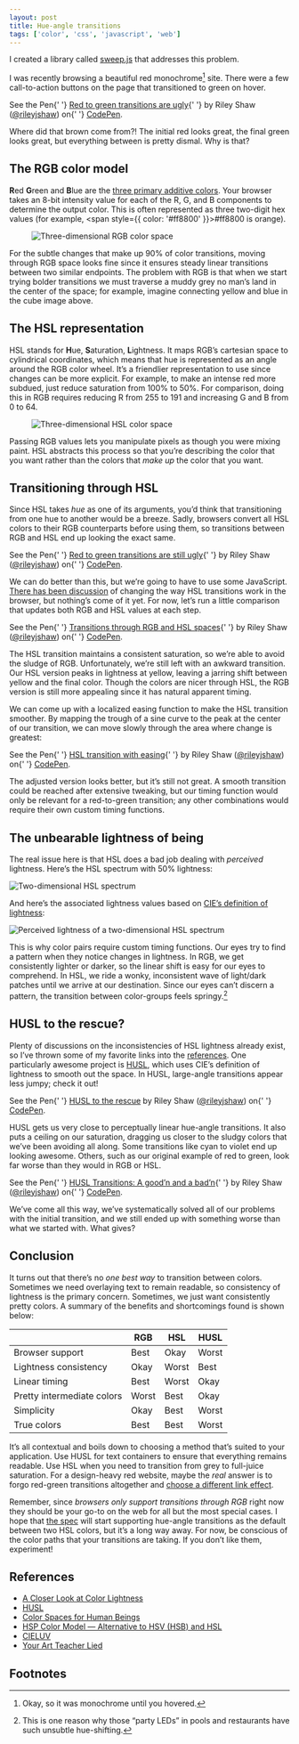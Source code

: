 ```yaml
---
layout: post
title: Hue-angle transitions
tags: ['color', 'css', 'javascript', 'web']
---
```



<BlogBanner type="update" date="2014-06-25">

I created a library called [sweep.js](http://rileyjshaw.com/sweep/) that addresses this problem.

</BlogBanner>

I was recently browsing a beautiful red monochrome[^1] site. There were a few call-to-action buttons on the page that transitioned to green on hover.

<p
	data-height="268"
	data-theme-id="5323"
	data-slug-hash="qgrKn"
	data-default-tab="result"
	data-user="rileyjshaw"
	className="codepen"
>
	See the Pen{' '}
	<a href="http://codepen.io/rileyjshaw/pen/qgrKn/">Red to green transitions are ugly</a>{' '}
	by Riley Shaw (<a href="http://codepen.io/rileyjshaw">@rileyjshaw</a>) on{' '}
	<a href="http://codepen.io">CodePen</a>.
</p>

Where did that brown come from?! The initial red looks great, the final green looks great, but everything between is pretty dismal. Why is that?

## The RGB color model

**R**ed **G**reen and **B**lue are the [three primary additive colors](/blog/your-art-teacher-lied). Your browser takes an 8-bit intensity value for each of the R, G, and B components to determine the output color. This is often represented as three two-digit hex values (for example, <span style={{ color: '#ff8800' }}>#ff8800</span> is orange).

<Figure caption="Axes represent red, green, and blue">

![Three-dimensional RGB color space](../../../../../content/images/blog/rgb-cube.png)

</Figure>

For the subtle changes that make up 90% of color transitions, moving through RGB space looks fine since it ensures steady linear transitions between two similar endpoints. The problem with RGB is that when we start trying bolder transitions we must traverse a muddy grey no man’s land in the center of the space; for example, imagine connecting yellow and blue in the cube image above.

## The HSL representation

HSL stands for **H**ue, **S**aturation, **L**ightness. It maps RGB’s cartesian space to cylindrical coordinates, which means that hue is represented as an angle around the RGB color wheel. It’s a friendlier representation to use since changes can be more explicit. For example, to make an intense red more subdued, just reduce saturation from 100% to 50%. For comparison, doing this in RGB requires reducing R from 255 to 191 and increasing G and B from 0 to 64.

<Figure caption="Axes represent hue, saturation, and lightness">

![Three-dimensional HSL color space](../../../../../content/images/blog/hsl-cube.png)

</Figure>

Passing RGB values lets you manipulate pixels as though you were mixing paint. HSL abstracts this process so that you’re describing the color that you want rather than the colors that _make up_ the color that you want.

## Transitioning through HSL

Since HSL takes _hue_ as one of its arguments, you’d think that transitioning from one hue to another would be a breeze. Sadly, browsers convert all HSL colors to their RGB counterparts before using them, so transitions between RGB and HSL end up looking the exact same.

<p
	data-height="268"
	data-theme-id="5323"
	data-slug-hash="GLKrD"
	data-default-tab="result"
	data-user="rileyjshaw"
	className="codepen"
>
	See the Pen{' '}
	<a href="http://codepen.io/rileyjshaw/pen/GLKrD/">Red to green transitions are still ugly</a>{' '}
	by Riley Shaw (<a href="http://codepen.io/rileyjshaw">@rileyjshaw</a>) on{' '}
	<a href="http://codepen.io">CodePen</a>.
</p>

We can do better than this, but we’re going to have to use some JavaScript. [There has been discussion](http://lists.w3.org/Archives/Public/www-style/2012May/1060.html) of changing the way HSL transitions work in the browser, but nothing’s come of it yet. For now, let’s run a little comparison that updates both RGB and HSL values at each step.

<p
	data-height="268"
	data-theme-id="5323"
	data-slug-hash="uonyi"
	data-default-tab="result"
	data-user="rileyjshaw"
	className="codepen"
>
	See the Pen{' '}
	<a href="http://codepen.io/rileyjshaw/pen/uonyi/">Transitions through RGB and HSL spaces</a>{' '}
	by Riley Shaw (<a href="http://codepen.io/rileyjshaw">@rileyjshaw</a>) on{' '}
	<a href="http://codepen.io">CodePen</a>.
</p>

The HSL transition maintains a consistent saturation, so we’re able to avoid the sludge of RGB. Unfortunately, we’re still left with an awkward transition. Our HSL version peaks in lightness at yellow, leaving a jarring shift between yellow and the final color. Though the colors are nicer through HSL, the RGB version is still more appealing since it has natural apparent timing.

<div id="sine-easing"></div>

We can come up with a localized easing function to make the HSL transition smoother. By mapping the trough of a sine curve to the peak at the center of our transition, we can move slowly through the area where change is greatest:

<p
	data-height="268"
	data-theme-id="5323"
	data-slug-hash="Levyq"
	data-default-tab="result"
	data-user="rileyjshaw"
	className="codepen"
>
	See the Pen{' '}
	<a href="http://codepen.io/rileyjshaw/pen/Levyq/">HSL transition with easing</a>{' '}
	by Riley Shaw (<a href="http://codepen.io/rileyjshaw">@rileyjshaw</a>) on{' '}
	<a href="http://codepen.io">CodePen</a>.
</p>

The adjusted version looks better, but it’s still not great. A smooth transition could be reached after extensive tweaking, but our timing function would only be relevant for a red-to-green transition; any other combinations would require their own custom timing functions.

## The unbearable lightness of being

The real issue here is that HSL does a bad job dealing with _perceived_ lightness. Here’s the HSL spectrum with 50% lightness:

![Two-dimensional HSL spectrum](../../../../../content/images/blog/hsl-spectrum.png)

And here’s the associated lightness values based on [CIE’s definition of lightness](http://en.wikipedia.org/wiki/Lab_color_space#CIELAB):

![Perceived lightness of a two-dimensional HSL spectrum](../../../../../content/images/blog/hsl-lightness.png)

This is why color pairs require custom timing functions. Our eyes try to find a pattern when they notice changes in lightness. In RGB, we get consistently lighter or darker, so the linear shift is easy for our eyes to comprehend. In HSL, we ride a wonky, inconsistent wave of light/dark patches until we arrive at our destination. Since our eyes can’t discern a pattern, the transition between color-groups feels springy.[^2]

## HUSL to the rescue?

Plenty of discussions on the inconsistencies of HSL lightness already exist, so I’ve thrown some of my favorite links into the [references](#references). One particularly awesome project is [HUSL](http://www.boronine.com/husl/), which uses CIE’s definition of lightness to smooth out the space. In HUSL, large-angle transitions appear less jumpy; check it out!

<p
	data-height="268"
	data-theme-id="5323"
	data-slug-hash="ArhLK"
	data-default-tab="result"
	data-user="rileyjshaw"
	className="codepen"
>
	See the Pen{' '}
	<a href="http://codepen.io/rileyjshaw/pen/ArhLK/">HUSL to the rescue</a> by
	Riley Shaw (<a href="http://codepen.io/rileyjshaw">@rileyjshaw</a>) on{' '}
	<a href="http://codepen.io">CodePen</a>.
</p>

HUSL gets us very close to perceptually linear hue-angle transitions. It also puts a ceiling on our saturation, dragging us closer to the sludgy colors that we’ve been avoiding all along. Some transitions like cyan to violet end up looking awesome. Others, such as our original example of red to green, look far worse than they would in RGB or HSL.

<p
	data-height="268"
	data-theme-id="5323"
	data-slug-hash="Lexkg"
	data-default-tab="result"
	data-user="rileyjshaw"
	className="codepen"
>
	See the Pen{' '}
	<a href="http://codepen.io/rileyjshaw/pen/Lexkg/">HUSL Transitions: A good’n and a bad’n</a>{' '}
	by Riley Shaw (<a href="http://codepen.io/rileyjshaw">@rileyjshaw</a>) on{' '}
	<a href="http://codepen.io">CodePen</a>.
</p>
<script async src="https://static.codepen.io/assets/embed/ei.js"></script>

We’ve come all this way, we’ve systematically solved all of our problems with the initial transition, and we still ended up with something worse than what we started with. What gives?

## Conclusion

It turns out that there’s no _one best way_ to transition between colors. Sometimes we need overlaying text to remain readable, so consistency of lightness is the primary concern. Sometimes, we just want consistently pretty colors. A summary of the benefits and shortcomings found is shown below:

|                            | RGB   | HSL   | HUSL  |
| -------------------------- | ----- | ----- | ----- |
| Browser support            | Best  | Okay  | Worst |
| Lightness consistency      | Okay  | Worst | Best  |
| Linear timing              | Best  | Worst | Okay  |
| Pretty intermediate colors | Worst | Best  | Okay  |
| Simplicity                 | Okay  | Best  | Worst |
| True colors                | Best  | Best  | Worst |

It’s all contextual and boils down to choosing a method that’s suited to your application. Use HUSL for text containers to ensure that everything remains readable. Use HSL when you need to transition from grey to full-juice saturation. For a design-heavy red website, maybe the _real_ answer is to forgo red-green transitions altogether and [choose a different link effect](http://tympanus.net/Development/CreativeLinkEffects/).

Remember, since _browsers only support transitions through RGB_ right now they should be your go-to on the web for all but the most special cases. I hope that [the spec](http://www.w3.org/TR/css3-transitions/#animation-of-property-types-) will start supporting hue-angle transitions as the default between two HSL colors, but it’s a long way away. For now, be conscious of the color paths that your transitions are taking. If you don’t like them, experiment!

## References

- [A Closer Look at Color Lightness](http://robots.thoughtbot.com/closer-look-color-lightness)
- [HUSL](http://www.boronine.com/husl/)
- [Color Spaces for Human Beings](http://www.boronine.com/2012/03/26/Color-Spaces-for-Human-Beings/)
- [HSP Color Model — Alternative to HSV (HSB) and HSL](http://alienryderflex.com/hsp.html)
- [CIELUV](http://en.wikipedia.org/wiki/CIELUV)
- [Your Art Teacher Lied](/blog/your-art-teacher-lied/)

## Footnotes

[^1]: Okay, so it was monochrome until you hovered.
[^2]: This is one reason why those “party LEDs” in pools and restaurants have such unsubtle hue-shifting.
